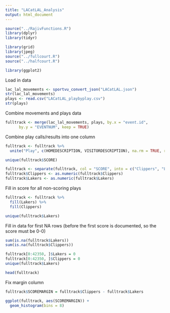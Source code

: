 ```yaml
---
title: "LACatLAL_Analysis"
output: html_document
---
```


```r
source("../RajivFunctions.R")
library(dplyr)
library(tidyr)

library(grid)
library(jpeg)
source("../fullcourt.R")
source("../halfcourt.R")

library(ggplot2)
```

Load in data
```r
lac_lal_movements <- sportvu_convert_json("LACatLAL.json")
str(lac_lal_movements)
plays <- read.csv("LACatLAL_playbyplay.csv")
str(plays)
```

Combine movements and plays data 
```r
fulltrack <- merge(lac_lal_movements, plays, by.x = "event.id",
      by.y = "EVENTNUM", keep = TRUE)
```

Combine play calls/results into one column
```r
fulltrack <- fulltrack %>%
  unite("Play", c(HOMEDESCRIPTION, VISITORDESCRIPTION), na.rm = TRUE, remove = FALSE)
```


```r
unique(fulltrack$SCORE)

fulltrack <- separate(fulltrack, col = "SCORE", into = c("Clippers", "Lakers"), sep = "-")
fulltrack$Clippers <- as.numeric(fulltrack$Clippers)
fulltrack$Lakers <- as.numeric(fulltrack$Lakers)
```

Fill in score for all non-scoring plays

```r
fulltrack <- fulltrack %>% 
  fill(Lakers) %>%
  fill(Clippers)

unique(fulltrack$Lakers)
```

Fill in data for first NA rows (before the first score is documented, so the score must be 0-0)

```r
sum(is.na(fulltrack$Lakers))
sum(is.na(fulltrack$Clippers))

fulltrack[0:42350, ]$Lakers = 0
fulltrack[0:42350, ]$Clippers = 0
unique(fulltrack$Lakers)

head(fulltrack)


```

Fix margin column
```r
fulltrack$SCOREMARGIN = fulltrack$Clippers - fulltrack$Lakers
```

```r
ggplot(fulltrack, aes(SCOREMARGIN)) +
  geom_histogram(bins = 8)
```


